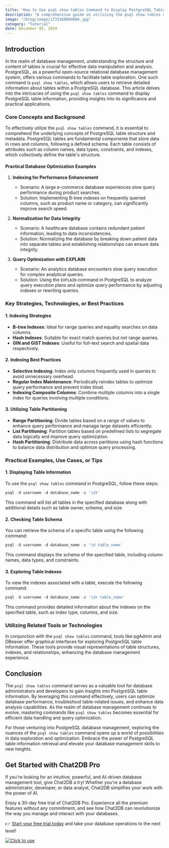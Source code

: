 ```yaml
---
title: "How to Use psql show tables Command to Display PostgreSQL Table Information"
description: "A comprehensive guide on utilizing the psql show tables command to retrieve detailed PostgreSQL table information."
image: "/blog/image/1733368084004.jpg"
category: "Tutorial"
date: December 05, 2024
---
```


## Introduction

In the realm of database management, understanding the structure and content of tables is crucial for effective data manipulation and analysis. PostgreSQL, as a powerful open-source relational database management system, offers various commands to facilitate table exploration. One such command is `psql show tables`, which allows users to retrieve detailed information about tables within a PostgreSQL database. This article delves into the intricacies of using the `psql show tables` command to display PostgreSQL table information, providing insights into its significance and practical applications.

### Core Concepts and Background

To effectively utilize the `psql show tables` command, it is essential to comprehend the underlying concepts of PostgreSQL table structure and metadata. PostgreSQL tables are fundamental components that store data in rows and columns, following a defined schema. Each table consists of attributes such as column names, data types, constraints, and indexes, which collectively define the table's structure.

#### Practical Database Optimization Examples

1. **Indexing for Performance Enhancement**

   - Scenario: A large e-commerce database experiences slow query performance during product searches.
   - Solution: Implementing B-tree indexes on frequently queried columns, such as product name or category, can significantly improve search speed.

2. **Normalization for Data Integrity**

   - Scenario: A healthcare database contains redundant patient information, leading to data inconsistencies.
   - Solution: Normalizing the database by breaking down patient data into separate tables and establishing relationships can ensure data integrity.

3. **Query Optimization with EXPLAIN**

   - Scenario: An analytics database encounters slow query execution for complex analytical queries.
   - Solution: Using the `EXPLAIN` command in PostgreSQL to analyze query execution plans and optimize query performance by adjusting indexes or rewriting queries.

### Key Strategies, Technologies, or Best Practices

#### 1. Indexing Strategies

- **B-tree Indexes**: Ideal for range queries and equality searches on data columns.
- **Hash Indexes**: Suitable for exact match queries but not range queries.
- **GIN and GiST Indexes**: Useful for full-text search and spatial data respectively.

#### 2. Indexing Best Practices

- **Selective Indexing**: Index only columns frequently used in queries to avoid unnecessary overhead.
- **Regular Index Maintenance**: Periodically reindex tables to optimize query performance and prevent index bloat.
- **Indexing Composite Columns**: Combine multiple columns into a single index for queries involving multiple conditions.

#### 3. Utilizing Table Partitioning

- **Range Partitioning**: Divide tables based on a range of values to enhance query performance and manage large datasets efficiently.
- **List Partitioning**: Partition tables based on predefined lists to segregate data logically and improve query optimization.
- **Hash Partitioning**: Distribute data across partitions using hash functions to balance data distribution and optimize query processing.

### Practical Examples, Use Cases, or Tips

#### 1. Displaying Table Information

To use the `psql show tables` command in PostgreSQL, follow these steps:

```sql
psql -U username -d database_name -c '\dt'
```

This command will list all tables in the specified database along with additional details such as table owner, schema, and size.

#### 2. Checking Table Schema

You can retrieve the schema of a specific table using the following command:

```sql
psql -U username -d database_name -c '\d table_name'
```

This command displays the schema of the specified table, including column names, data types, and constraints.

#### 3. Exploring Table Indexes

To view the indexes associated with a table, execute the following command:

```sql
psql -U username -d database_name -c '\d+ table_name'
```

This command provides detailed information about the indexes on the specified table, such as index type, columns, and size.

### Utilizing Related Tools or Technologies

In conjunction with the `psql show tables` command, tools like pgAdmin and DBeaver offer graphical interfaces for exploring PostgreSQL table information. These tools provide visual representations of table structures, indexes, and relationships, enhancing the database management experience.

## Conclusion

The `psql show tables` command serves as a valuable tool for database administrators and developers to gain insights into PostgreSQL table information. By leveraging this command effectively, users can optimize database performance, troubleshoot table-related issues, and enhance data analysis capabilities. As the realm of database management continues to evolve, mastering commands like `psql show tables` becomes essential for efficient data handling and query optimization.

For those venturing into PostgreSQL database management, exploring the nuances of the `psql show tables` command opens up a world of possibilities in data exploration and optimization. Embrace the power of PostgreSQL table information retrieval and elevate your database management skills to new heights.

## Get Started with Chat2DB Pro

If you're looking for an intuitive, powerful, and AI-driven database management tool, give Chat2DB a try! Whether you're a database administrator, developer, or data analyst, Chat2DB simplifies your work with the power of AI.

Enjoy a 30-day free trial of Chat2DB Pro. Experience all the premium features without any commitment, and see how Chat2DB can revolutionize the way you manage and interact with your databases.

👉 [Start your free trial today](https://chat2db.ai/pricing) and take your database operations to the next level!


[![Click to use](/image/blog/bg/chat2db.jpg)](https://app.chat2db-ai.com/)

